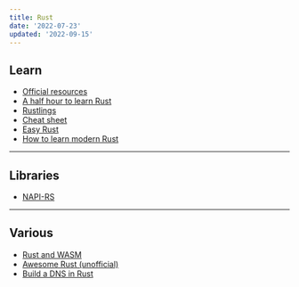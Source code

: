 ```yaml
---
title: Rust
date: '2022-07-23'
updated: '2022-09-15'
---
```


## Learn

-   [Official resources](https://www.rust-lang.org/learn)
-   [A half hour to learn Rust](https://fasterthanli.me/articles/a-half-hour-to-learn-rust)
-   [Rustlings](https://github.com/rust-lang/rustlings)
-   [Cheat sheet](https://cheats.rs/)
-   [Easy Rust](https://dhghomon.github.io/easy_rust/)
-   [How to learn modern Rust](https://github.com/joaocarvalhoopen/How_to_learn_modern_Rust)

---

## Libraries

-   [NAPI-RS](https://napi.rs/)

---

## Various

-   [Rust and WASM](https://rustwasm.github.io/docs/book/)
-   [Awesome Rust (unofficial)](https://github.com/rust-unofficial/awesome-rust)
-   [Build a DNS in Rust](https://github.com/EmilHernvall/dnsguide)
